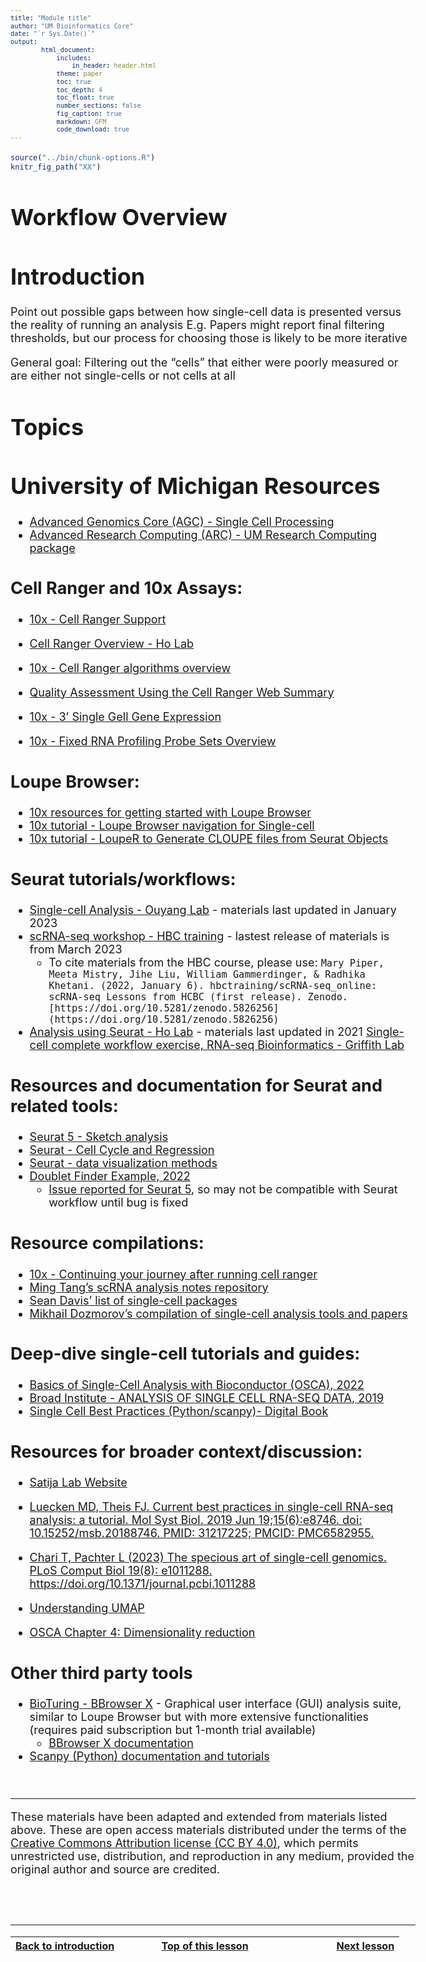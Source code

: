```yaml
---
title: "Module title"
author: "UM Bioinformatics Core"
date: "`r Sys.Date()`"
output:
        html_document:
            includes:
                in_header: header.html
            theme: paper
            toc: true
            toc_depth: 4
            toc_float: true
            number_sections: false
            fig_caption: true
            markdown: GFM
            code_download: true
---
```


<style type="text/css">
body, td {
   font-size: 18px;
}
code.r{
  font-size: 12px;
}
pre {
  font-size: 12px
}
</style>

```r
source("../bin/chunk-options.R")
knitr_fig_path("XX")
```

# Workflow Overview {.unlisted .unnumbered}

# Introduction

Point out possible gaps between how single-cell data is presented versus the reality of running an analysis
E.g. Papers might report final filtering thresholds, but our process for choosing those is likely to be more iterative

General goal: Filtering out the "cells" that either were poorly measured or are either not single-cells or not cells at all

<!---Add specific goals for section--->

# Topics

# University of Michigan Resources

- [Advanced Genomics Core (AGC) - Single Cell Processing](https://medresearch.umich.edu/office-research/about-office-research/biomedical-research-core-facilities/advanced-genomics-core/technologies/single-cell-processing)
- [Advanced Research Computing (ARC) - UM Research Computing package](https://arc.umich.edu/umrcp/)


## Cell Ranger and 10x Assays:

- [10x - Cell Ranger Support](https://www.10xgenomics.com/support/software/cell-ranger/latest)
- [Cell Ranger Overview - Ho Lab](https://holab-hku.github.io/Fundamental-scRNA/raw2matrix.html#cell-ranger)
- [10x - Cell Ranger algorithms overview](https://www.10xgenomics.com/support/software/cell-ranger/latest/algorithms-overview)
- [Quality Assessment Using the Cell Ranger Web Summary](https://www.10xgenomics.com/analysis-guides/quality-assessment-using-the-cell-ranger-web-summary)

- [10x - 3' Single Gell Gene Expression](https://www.10xgenomics.com/support/single-cell-gene-expression)
- [10x - Fixed RNA Profiling Probe Sets Overview](https://www.10xgenomics.com/support/single-cell-gene-expression-flex/documentation/steps/probe-sets/chromium-frp-probe-sets-overview)

## Loupe Browser:

- [10x resources for getting started with Loupe Browser](https://www.10xgenomics.com/support/software/loupe-browser/latest/getting-started)
- [10x tutorial -  Loupe Browser navigation for Single-cell](https://www.10xgenomics.com/support/software/loupe-browser/latest/tutorials/introduction/lb-sc-interface-and-navigation)
- [10x tutorial - LoupeR to Generate CLOUPE files from Seurat Objects ](https://www.10xgenomics.com/support/software/loupe-browser/latest/tutorials/introduction/lb-louper)

## Seurat tutorials/workflows:

- [Single-cell Analysis - Ouyang Lab](https://ouyanglab.com/singlecell/) - materials last updated in January 2023
- [scRNA-seq workshop - HBC training](https://hbctraining.github.io/scRNA-seq_online/schedule/links-to-lessons.html) - lastest release of materials is from March 2023
	- To cite materials from the HBC course, please use: `Mary Piper, Meeta Mistry, Jihe Liu, William Gammerdinger, & Radhika Khetani. (2022, January 6). hbctraining/scRNA-seq_online: scRNA-seq Lessons from HCBC (first release). Zenodo. [https://doi.org/10.5281/zenodo.5826256](https://doi.org/10.5281/zenodo.5826256)`
- [Analysis using Seurat - Ho Lab](https://holab-hku.github.io/Fundamental-scRNA/downstream.html) - materials last updated in 2021
[Single-cell complete workflow exercise, RNA-seq Bioinformatics - Griffith Lab](https://rnabio.org/module-08-scrna/0008/08/01/scRNA/)


## Resources and documentation for Seurat and related tools: 

- [Seurat 5 - Sketch analysis](https://satijalab.org/seurat/articles/seurat5_sketch_analysis)
- [Seurat - Cell Cycle and Regression](https://satijalab.org/seurat/articles/cell_cycle_vignette.html)
- [Seurat - data visualization methods](https://satijalab.org/seurat/articles/visualization_vignette)
- [Doublet Finder Example, 2022](https://rpubs.com/kenneditodd/doublet_finder_example)
	- [Issue reported for Seurat 5](https://github.com/chris-mcginnis-ucsf/DoubletFinder/issues/171), so may not be compatible with Seurat workflow until bug is fixed

## Resource compilations:

- [10x - Continuing your journey after running cell ranger](https://www.10xgenomics.com/analysis-guides/continuing-your-journey-after-running-cell-ranger)
- [Ming Tang's scRNA analysis notes repository](https://github.com/crazyhottommy/scRNAseq-analysis-notes)
- [Sean Davis' list of single-cell packages](https://github.com/seandavi/awesome-single-cell)
- [Mikhail Dozmorov's compilation of single-cell analysis tools and papers](https://github.com/mdozmorov/scRNA-seq_notes)


## Deep-dive single-cell tutorials and guides:

- [Basics of Single-Cell Analysis with Bioconductor (OSCA), 2022](https://bioconductor.org/books/3.15/OSCA.basic/)
- [Broad Institute - ANALYSIS OF SINGLE CELL RNA-SEQ DATA, 2019](https://broadinstitute.github.io/2019_scWorkshop/)
- [Single Cell Best Practices (Python/scanpy)- Digital Book](https://www.sc-best-practices.org/preamble.html)



## Resources for broader context/discussion:

- [Satija Lab Website](https://satijalab.org/)
- [Luecken MD, Theis FJ. Current best practices in single-cell RNA-seq analysis: a tutorial. Mol Syst Biol. 2019 Jun 19;15(6):e8746. doi: 10.15252/msb.20188746. PMID: 31217225; PMCID: PMC6582955.](https://www.embopress.org/doi/full/10.15252/msb.20188746)
- [Chari T, Pachter L (2023) The specious art of single-cell genomics. PLoS Comput Biol 19(8): e1011288. https://doi.org/10.1371/journal.pcbi.1011288](https://journals.plos.org/ploscompbiol/article?id=10.1371/journal.pcbi.1011288)


- [Understanding UMAP](https://pair-code.github.io/understanding-umap/)
- [OSCA Chapter 4: Dimensionality reduction](https://bioconductor.org/books/3.15/OSCA.basic/dimensionality-reduction.html)

## Other third party tools

- [BioTuring - BBrowser X](https://bioturing.com/bbrowserx) - Graphical user interface (GUI) analysis suite, similar to Loupe Browser but with more extensive functionalities (requires paid subscription but 1-month trial available)
	- [BBrowser X documentation](https://talk2data.bioturing.com/document#h.k5o4lxkht6rz)
- [Scanpy (Python) documentation and tutorials](https://scanpy.readthedocs.io/en/latest/_tutorials.html)

<br/>

----

These materials have been adapted and extended from materials listed above. These are open access materials distributed under the terms of the [Creative Commons Attribution license (CC BY 4.0)](http://creativecommons.org/licenses/by/4.0/), which permits unrestricted use, distribution, and reproduction in any medium, provided the original author and source are credited.

<br/>
<br/>
<hr/>
| [Back to introduction](workshop_intro) | [Top of this lesson](#top) | [Next lesson](01-GettingStarted.html) |
| :--- | :----: | ---: |


